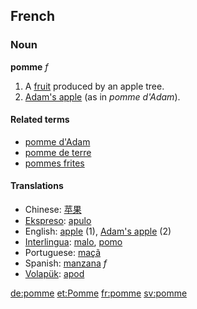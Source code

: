 ==French==
===Noun===
'''pomme''' ''f''

#A [[fruit]] produced by an apple tree.
#[[Adam's apple]] (as in ''pomme d'Adam'').

====Related terms====
*[[pomme d'Adam]]
*[[pomme de terre]]
*[[pommes frites]]

====Translations====
*Chinese: [[苹果]]
*[[Ekspreso]]: [[apulo]]
*English: [[apple]] (1), [[Adam's apple]] (2)
*[[Interlingua]]: [[malo]], [[pomo]]
*Portuguese: [[maçã]]
*Spanish: [[manzana]] ''f''
*[[Volapük]]: [[apod]]

[[de:pomme]]
[[et:Pomme]]
[[fr:pomme]]
[[sv:pomme]]